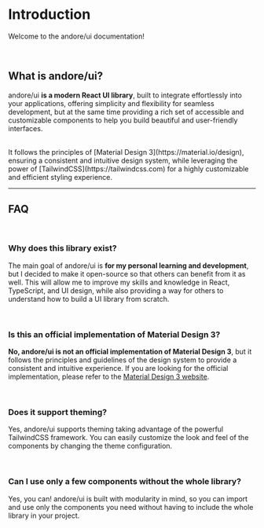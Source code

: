 
# Introduction
Welcome to the andore/ui documentation!

<br/>

## What is andore/ui?

andore/ui **is a modern React UI library**, built to integrate effortlessly into your applications, offering simplicity and flexibility for seamless development, but
at the same time providing a rich set of accessible and customizable components to help you build beautiful and user-friendly interfaces.

<br/>
It follows the principles of <span className='underline'>[Material Design 3](https://material.io/design)</span>, ensuring a consistent and intuitive design system,
while leveraging the power of <span className='underline'>[TailwindCSS](https://tailwindcss.com)</span> for a highly customizable and efficient styling experience.


---

## FAQ

<br/>


### Why does this library exist?

The main goal of andore/ui is <span className='text-primary'>**for my personal learning and development**</span>, but I decided to make it open-source so that others can benefit from it as well.
This will allow me to improve my skills and knowledge in React, TypeScript, and UI design, while also providing a way for others to understand how to build a UI library from scratch.


<br/>

### Is this an official implementation of Material Design 3?

<span className='text-primary'>**No, andore/ui is not an official implementation of Material Design 3**</span>, but it follows the principles and guidelines of the design system to provide a consistent and intuitive experience.
If you are looking for the official implementation, please refer to the <span className='underline'>[Material Design 3 website](https://material.io/design)</span>.

<br/>

### Does it support theming?

Yes, andore/ui supports theming taking advantage of the powerful TailwindCSS framework. You can easily customize the look and feel of the components by changing the theme configuration.

<br/>

### Can I use only a few components without the whole library?

Yes, you can! andore/ui is built with modularity in mind, so you can import and use only the components you need without having to include the whole library in your project.

<br/>
